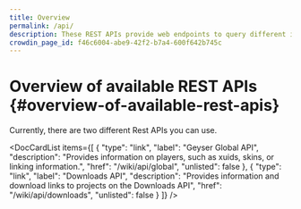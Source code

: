 ```yaml
---
title: Overview
permalink: /api/
description: These REST APIs provide web endpoints to query different information.
crowdin_page_id: f46c6004-abe9-42f2-b7a4-600f642b745c
---
```



# Overview of available REST APIs \{#overview-of-available-rest-apis}

Currently, there are two different Rest APIs you can use.

<DocCardList items={[
    {
        "type": "link",
        "label": "Geyser Global API",
        "description": "Provides information on players, such as xuids, skins, or linking information.",
        "href": "/wiki/api/global",
        "unlisted": false
    },
    {
        "type": "link",
        "label": "Downloads API",
        "description": "Provides information and download links to projects on the Downloads API",
        "href": "/wiki/api/downloads",
        "unlisted": false
    }
]} />
